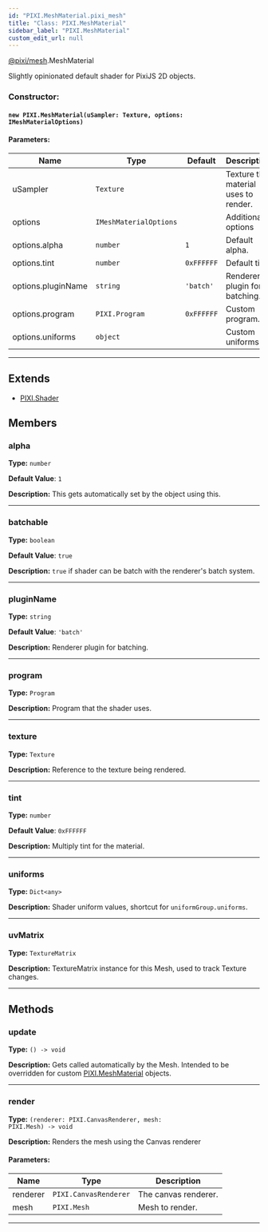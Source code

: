 ```yaml
---
id: "PIXI.MeshMaterial.pixi_mesh"
title: "Class: PIXI.MeshMaterial"
sidebar_label: "PIXI.MeshMaterial"
custom_edit_url: null
---
```



<div class="package-name">

[@pixi/mesh](../modules/pixi_mesh).MeshMaterial

</div>


Slightly opinionated default shader for PixiJS 2D objects.



        

<article>

### Constructor:
<h4><code>new PIXI.MeshMaterial(uSampler&#58; Texture, options&#58; IMeshMaterialOptions) </code></h4>

#### Parameters:
| Name               | Type                              | Default               | Description                           |
| ------------------ | --------------------------------- | --------------------- | ------------------------------------- |
| uSampler           | <code>Texture</code>              | <code></code>         | Texture that material uses to render. |
| options            | <code>IMeshMaterialOptions</code> | <code></code>         | Additional options                    |
| options.alpha      | <code>number</code>               | <code>1</code>        | Default alpha.                        |
| options.tint       | <code>number</code>               | <code>0xFFFFFF</code> | Default tint.                         |
| options.pluginName | <code>string</code>               | <code>'batch'</code>  | Renderer plugin for batching.         |
| options.program    | <code>PIXI.Program</code>         | <code>0xFFFFFF</code> | Custom program.                       |
| options.uniforms   | <code>object</code>               | <code></code>         | Custom uniforms.                      |

</article>

---------------------------------------


## Extends
- [PIXI.Shader](../classes/PIXI.Shader.pixi_core)

## Members
<article>

### alpha 
**Type:** <code>number</code>

**Default Value**: <code>1</code>

**Description:** This gets automatically set by the object using this.

</article>


---------------------------------------

<article>

### batchable 
**Type:** <code>boolean</code>

**Default Value**: <code>true</code>

**Description:** `true` if shader can be batch with the renderer's batch system.

</article>


---------------------------------------

<article>

### pluginName 
**Type:** <code>string</code>

**Default Value**: <code>'batch'</code>

**Description:** Renderer plugin for batching.

</article>


---------------------------------------

<article>

### program 
**Type:** <code>Program</code>

**Description:** Program that the shader uses.

</article>


---------------------------------------

<article>

### texture 
**Type:** <code>Texture</code>

**Description:** Reference to the texture being rendered.

</article>


---------------------------------------

<article>

### tint 
**Type:** <code>number</code>

**Default Value**: <code>0xFFFFFF</code>

**Description:** Multiply tint for the material.

</article>


---------------------------------------

<article>

### uniforms 
**Type:** <code>Dict&#60;any&#62;</code>

**Description:** Shader uniform values, shortcut for `uniformGroup.uniforms`.

</article>


---------------------------------------

<article>

### uvMatrix 
**Type:** <code>TextureMatrix</code>

**Description:** TextureMatrix instance for this Mesh, used to track Texture changes.

</article>


---------------------------------------


## Methods
<article>

### update 
**Type:** <code>() -&#62; void</code>

**Description:** Gets called automatically by the Mesh. Intended to be overridden for custom [PIXI.MeshMaterial](../classes/PIXI.MeshMaterial.pixi_mesh) objects.

</article>


---------------------------------------

<article>

### render 
**Type:** <code>(renderer&#58; PIXI.CanvasRenderer, mesh&#58; PIXI.Mesh) -&#62; void</code>

**Description:** Renders the mesh using the Canvas renderer

#### Parameters:
| Name     | Type                             | Description          |
| -------- | -------------------------------- | -------------------- |
| renderer | <code>PIXI.CanvasRenderer</code> | The canvas renderer. |
| mesh     | <code>PIXI.Mesh</code>           | Mesh to render.      |
</article>


---------------------------------------


    